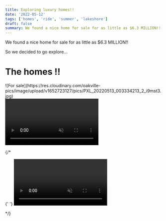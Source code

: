 ```yaml
---
title: Exploring luxury homes!!
date: '2022-05-12'
tags: ['homes', 'ride', 'summer', 'lakeshore']
draft: false
summary: We found a nice home for sale for as little as $6.3 MILLION!!
---
```


We found a nice home for sale for as little as $6.3 MILLION!!

So we decided to go explore...

# The homes !!

<div className="flex flex-wrap -mx-2 overflow-hidden xl:-mx-2">
  <div className="my-1 px-2 w-full overflow-hidden xl:my-1 xl:px-2 xl:w-1/2">
    ![For sale](https://res.cloudinary.com/oakville-pics/image/upload/v1652723127/pics/PXL_20220513_003334213_2_i9mst3.jpg)
  </div>
  <div className="my-1 px-2 w-full overflow-hidden xl:my-1 xl:px-2 xl:w-1/2">
  
  <video autoPlay muted playsInline controls className="w-[400px]" >
    <source src="https://res.cloudinary.com/demo/video/upload/q_auto/aibl4kw6zsn2hfcd50na.mp4" type="video/mp4" />
   </video>

  </div>

{/\* <div className="my-1 px-2 w-full overflow-hidden xl:my-1 xl:px-2 xl:w-1/2">

{' '}
<video autoPlay muted playsInline controls className="w-[400px]">
  <source
    src="https://res.cloudinary.com/demo/video/upload/q_auto/lgejeduxcuswvmh7aacz.mp4"
    type="video/mp4"
  />
</video>

  </div> */}

</div>
